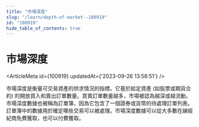 ```yaml
---
title: "市場深度"
slug: "/learn/depth-of-market--100919"
id: "100919"
hide_table_of_contents: true
---
```



# 市場深度

<ArticleMeta id={100919} updatedAt={'2023-09-26 13:58:51'} />
<div className='border-solid border-b border-t-0 my-4 border-[var(--ifm-color-gray-300)]' />

市場深度是衡量可交易資產的供求情況的指標。它基於給定資產 (如股票或期貨合約) 的開放買入和賣出訂單數量。買賣訂單數量越多，市場被認為越深或越流動。市場深度數據也被稱為訂單簿，因為它包含了一個證券或貨幣的待處理訂單列表。訂單簿中的數據用於確定哪些交易可以被處理。市場深度數據可以從大多數在線經紀商免費獲取，也可以付費獲取。
